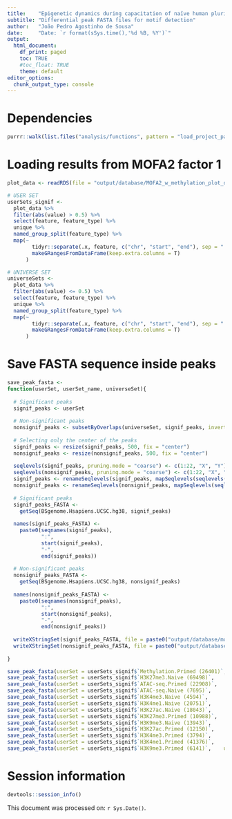 ```yaml
---
title:    "Epigenetic dynamics during capacitation of naïve human pluripotent stem cells"
subtitle: "Differential peak FASTA files for motif detection"
author:   "João Pedro Agostinho de Sousa"
date:     "Date: `r format(sSys.time(),'%d %B, %Y')`"
output:
  html_document:
    df_print: paged
    toc: TRUE
    #toc_float: TRUE
    theme: default
editor_options:
  chunk_output_type: console
---
```


# Dependencies
```r

purrr::walk(list.files("analysis/functions", pattern = "load_project_packages", full.names = T), source)

```

# Loading results from MOFA2 factor 1
```r

plot_data <- readRDS(file = "output/database/MOFA2_w_methylation_plot_data.rds")

# USER SET
userSets_signif <- 
  plot_data %>%
  filter(abs(value) > 0.5) %>% 
  select(feature, feature_type) %>%
  unique %>%
  named_group_split(feature_type) %>%
  map(~
        tidyr::separate(.x, feature, c("chr", "start", "end"), sep = ":") %>%
        makeGRangesFromDataFrame(keep.extra.columns = T)
      )

# UNIVERSE SET
universeSets <- 
  plot_data %>%
  filter(abs(value) <= 0.5) %>% 
  select(feature, feature_type) %>%
  unique %>%
  named_group_split(feature_type) %>%
  map(~
        tidyr::separate(.x, feature, c("chr", "start", "end"), sep = ":") %>%
        makeGRangesFromDataFrame(keep.extra.columns = T)
      )

```

# Save FASTA sequence inside peaks
```r

save_peak_fasta <- 
function(userSet, userSet_name, universeSet){
  
  # Significant peaks
  signif_peaks <- userSet
  
  # Non-significant peaks
  nonsignif_peaks <- subsetByOverlaps(universeSet, signif_peaks, invert = T)
  
  # Selecting only the center of the peaks
  signif_peaks <- resize(signif_peaks, 500, fix = "center")
  nonsignif_peaks <- resize(nonsignif_peaks, 500, fix = "center")
  
  seqlevels(signif_peaks, pruning.mode = "coarse") <- c(1:22, "X", "Y")
  seqlevels(nonsignif_peaks, pruning.mode = "coarse") <- c(1:22, "X", "Y")
  signif_peaks <- renameSeqlevels(signif_peaks, mapSeqlevels(seqlevels(signif_peaks), "UCSC"))
  nonsignif_peaks <- renameSeqlevels(nonsignif_peaks, mapSeqlevels(seqlevels(nonsignif_peaks), "UCSC"))
  
  # Significant peaks
  signif_peaks_FASTA <-
    getSeq(BSgenome.Hsapiens.UCSC.hg38, signif_peaks)
  
  names(signif_peaks_FASTA) <- 
    paste0(seqnames(signif_peaks), 
           ":", 
           start(signif_peaks), 
           "-", 
           end(signif_peaks))
  
  # Non-significant peaks
  nonsignif_peaks_FASTA <-
    getSeq(BSgenome.Hsapiens.UCSC.hg38, nonsignif_peaks)
  
  names(nonsignif_peaks_FASTA) <- 
    paste0(seqnames(nonsignif_peaks), 
           ":", 
           start(nonsignif_peaks), 
           "-", 
           end(nonsignif_peaks))
  
  writeXStringSet(signif_peaks_FASTA, file = paste0("output/database/motifs/", userSet_name, "_", "signif_peaks.fa"))
  writeXStringSet(nonsignif_peaks_FASTA, file = paste0("output/database/motifs/", userSet_name, "_", "nonsignif_peaks.fa"))
  
}

save_peak_fasta(userSet = userSets_signif$`Methylation.Primed (26401)`, userSet_name = "methylation_primed", universeSet = universeSets$`Methylation.Primed (26401)`)
save_peak_fasta(userSet = userSets_signif$`H3K27me3.Naive (69498)`,     userSet_name = "H3K27me3_naive",     universeSet = universeSets$`H3K27me3.Naive (69498)`)
save_peak_fasta(userSet = userSets_signif$`ATAC-seq.Primed (22908)`,    userSet_name = "atacseq_primed",     universeSet = universeSets$`ATAC-seq.Primed (22908)`)
save_peak_fasta(userSet = userSets_signif$`ATAC-seq.Naive (7695)`,      userSet_name = "atacseq_naive",      universeSet = universeSets$`ATAC-seq.Naive (7695)`)
save_peak_fasta(userSet = userSets_signif$`H3K4me3.Naive (4594)`,       userSet_name = "H3K4me3_naive",      universeSet = universeSets$`H3K4me3.Naive (4594)`)
save_peak_fasta(userSet = userSets_signif$`H3K4me1.Naive (20751)`,      userSet_name = "H3K4me1_naive",      universeSet = universeSets$`H3K4me1.Naive (20751)`)
save_peak_fasta(userSet = userSets_signif$`H3K27ac.Naive (18043)`,      userSet_name = "H3K27ac_naive",      universeSet = universeSets$`H3K27ac.Naive (18043)`)
save_peak_fasta(userSet = userSets_signif$`H3K27me3.Primed (10988)`,    userSet_name = "H3K27me3_primed",    universeSet = universeSets$`H3K27me3.Primed (10988)`)
save_peak_fasta(userSet = userSets_signif$`H3K9me3.Naive (13943)`,      userSet_name = "H3K9me3_naive",      universeSet = universeSets$`H3K9me3.Naive (13943)`)
save_peak_fasta(userSet = userSets_signif$`H3K27ac.Primed (12150)`,     userSet_name = "H3K27ac_primed",     universeSet = universeSets$`H3K27ac.Primed (12150)`)
save_peak_fasta(userSet = userSets_signif$`H3K4me3.Primed (3794)`,     userSet_name = "H3K4me3_primed",     universeSet = universeSets$`H3K4me3.Primed (3794)`)
save_peak_fasta(userSet = userSets_signif$`H3K4me1.Primed (41376)`,    userSet_name = "H3K4me1_primed",     universeSet = universeSets$`H3K4me1.Primed (41376)`)
save_peak_fasta(userSet = userSets_signif$`H3K9me3.Primed (6141)`,    userSet_name = "H3K9me3_primed",     universeSet = universeSets$`H3K9me3.Primed (6141)`)

```

# Session information
```r

devtools::session_info()

```

This document was processed on: `r Sys.Date()`.